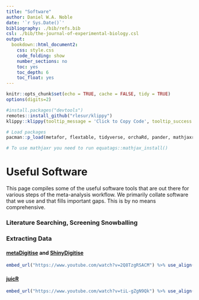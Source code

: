 ```yaml
---
title: "Software"
author: Daniel W.A. Noble
date: '`r Sys.Date()`'
bibliography: ./bib/refs.bib
csl: ./bib/the-journal-of-experimental-biology.csl
output:
  bookdown::html_document2:
    css: style.css
    code_folding: show
    number_sections: no
    toc: yes
    toc_depth: 6
    toc_float: yes
---
```


```r
knitr::opts_chunk$set(echo = TRUE, cache = FALSE, tidy = TRUE)
options(digits=2)
```

```r
#install.packages("devtools")
remotes::install_github("rlesur/klippy")
klippy::klippy(tooltip_message = 'Click to Copy Code', tooltip_success = 'Done', position = 'right', color = "red")

# Load packages
pacman::p_load(metafor, flextable, tidyverse, orchaRd, pander, mathjaxr, equatags, vembedr)

# To use mathjaxr you need to run equatags::mathjax_install()
```

# **Useful Software**

This page compiles some of the useful software tools that are out there for various steps of the meta-analysis workflow. We primarily collate software that we use and that fills important gaps. This is by no means comprehensive. 

### **Literature Searching, Screening Snowballing**



### **Extracting Data** 

#### [metaDigitise](https://github.com/daniel1noble/metaDigitise) and [ShinyDigitise](https://github.com/EIvimeyCook/ShinyDigitise)
```r
embed_url("https://www.youtube.com/watch?v=2Q8TzgRSACM") %>% use_align("center")
```
#### [juicR](https://cran.r-project.org/web/packages/juicr/index.html)
```r
embed_url("https://www.youtube.com/watch?v=tiL-gZgN9Qk") %>% use_align("center")
```
